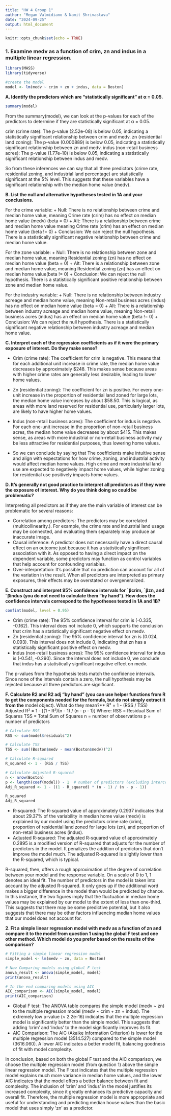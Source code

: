 ```yaml
---
title: "HW 4 Group 1"
author: "Megan Valmidiano & Namit Shrivastava"
date: "2024-09-25"
output: html_document
---
```


```r
knitr::opts_chunk$set(echo = TRUE)
```

### 1. Examine medv as a function of crim, zn and indus in a multiple linear regression.

```r
library(MASS)
library(tidyverse)
```

```r
#create the model
model <- lm(medv ~ crim + zn + indus, data = Boston)
```

**A. Identify the predictors which are “statistically significant” at α = 0.05.**

```r
summary(model)
```

From the summary(model), we can look at the p-values for each of the predictors to determine if they are statistically significant at α = 0.05.

crim (crime rate): The p-value (2.52e-08) is below 0.05, indicating a statistically significant relationship between crim and medv.
zn (residential land zoning): The p-value (0.000889) is below 0.05, indicating a statistically significant relationship between zn and medv.
indus (non-retail business acres): The p-value (1.77e-10) is below 0.05, indicating a statistically significant relationship between indus and medv.

So from these inferences we can say that all three predictors (crime rate, residential zoning, and industrial land percentage) are statistically significant at the 5% level. 
This suggests that these variables have a significant relationship with the median home value (medv).

**B. List the null and alternative hypotheses tested in 1A and your conclusions.**

For the crime variable:
+ Null: There is no relationship between crime and median home value, meaning Crime rate (crim) has no effect on median home value (medv) (beta = 0)
+ Alt: There is a relationship between crime and median home value meaning Crime rate (crim) has an effect on median home value (beta != 0)
+ Conclusion: We can reject the null hypothesis. There is a statistically significant negative relationship between crime and median home value.

For the zone variable:
+ Null: There is no relationship between zone and median home value, meaning Residential zoning (zn) has no effect on median home value (beta = 0)
+ Alt: There is a relationship between zone and median home value, meaning Residential zoning (zn) has an effect on median home value(beta != 0)
+ Conclusion: We can reject the null hypothesis. There is a statistically significant positive relationship between zone and median home value.

For the industry variable:
+ Null: There is no relationship between industry acreage and median home value, meaning Non-retail business acres (indus) has no effect on median home value (beta = 0)
+ Alt: There is a relationship between industry acreage and median home value, meaning Non-retail business acres (indus) has an effect on median home value (beta != 0)
+ Conclusion: We can reject the null hypothesis. There is a statistically significant negative relationship between industry acreage and median home value.

**C. Interpret each of the regression coefficients as if it were the primary exposure of interest. Do they make sense?**

+ Crim (crime rate): The coefficient for crim is negative. This means that for each additional unit increase in crime rate, the median home value decreases by approximately $248. 
This makes sense because areas with higher crime rates are generally less desirable, leading to lower home values.

+ Zn (residential zoning): The coefficient for zn is positive. For every one-unit increase in the proportion of residential land zoned for large lots, the median home value increases by about $58.50. 
This is logical, as areas with more land reserved for residential use, particularly larger lots, are likely to have higher home values.

+ Indus (non-retail business acres): The coefficient for indus is negative. For each one-unit increase in the proportion of non-retail business acres, the median home value decreases by about $415. 
This makes sense, as areas with more industrial or non-retail business activity may be less attractive for residential purposes, thus lowering home values.

+ So we can conclude by saying that The coefficients make intuitive sense and align with expectations for how crime, zoning, and industrial activity would affect median home values. 
High crime and more industrial land use are expected to negatively impact home values, while higher zoning for residential use positively impacts home values.

**D. It’s generally not good practice to interpret all predictors as if they were the exposure of interest. Why do you think doing so could be problematic?**

Interpreting all predictors as if they are the main variable of interest can be problematic for several reasons:

+ Correlation among predictors: The predictors may be correlated (multicollinearity.). For example, the crime rate and industrial land usage may be connected, and evaluating them separately may produce an inaccurate image.
+ Causal inference: A predictor does not necessarily have a direct causal effect on an outcome just because it has a statistically significant association with it. As opposed to having a direct impact on the dependent variable, 
some predictors may function as control variables that help account for confounding variables.
+ Over-interpretation: It's possible that no prediction can account for all of the variation in the result. When all predictors are interpreted as primary exposures, their effects may be overstated or overgeneralized.

**E. Construct and interpret 95% confidence intervals for ˆβcrim, ˆβzn, and ˆβindus (you do not need to calculate them “by hand”). How does the confidence intervals correspond to the hypotheses tested in 1A and 1B?**

```r
confint(model, level = 0.95)
```

+ Crim (crime rate): The 95% confidence interval for crim is (-0.335, -0.162). This interval does not include 0, which supports the conclusion that crim has a statistically significant negative effect on medv.
+ Zn (residential zoning): The 95% confidence interval for zn is (0.024, 0.093). This interval does not include 0, indicating that zn has a statistically significant positive effect on medv.
+ Indus (non-retail business acres): The 95% confidence interval for indus is (-0.541, -0.290). Since the interval does not include 0, we conclude that indus has a statistically significant negative effect on medv.

The p-values from the hypothesis tests match the confidence intervals. Since none of the intervals contain a zero, the null hypothesis may be rejected because all three predictors are significant.

**F. Calculate R2 and R2 adj “by hand” (you can use helper functions from R to get the components needed for the formula, but do not simply extract it from the **model object). What do they mean?**
R² = 1 - (RSS / TSS)
Adjusted R² = 1 - [(1 - R²)(n - 1) / (n - p - 1)]
Where:
RSS = Residual Sum of Squares
TSS = Total Sum of Squares
n = number of observations
p = number of predictors

```r
# Calculate RSS
RSS <- sum(model$residuals^2)

# Calculate TSS
TSS <- sum((Boston$medv - mean(Boston$medv))^2)

# Calculate R-squared
R_squared <- 1 - (RSS / TSS)

# Calculate Adjusted R-squared
n <- nrow(Boston)
p <- length(coef(model)) - 1  # number of predictors (excluding intercept)
Adj_R_squared <- 1 - ((1 - R_squared) * (n - 1) / (n - p - 1))

R_squared
Adj_R_squared
```
+ R-squared: The R-squared value of approximately 0.2937 indicates that about 29.37% of the variability in median home value (medv) is explained by our model using the predictors crime rate (crim), 
proportion of residential land zoned for large lots (zn), and proportion of non-retail business acres (indus).
+ Adjusted R-squared: The adjusted R-squared value of approximately 0.2895 is a modified version of R-squared that adjusts for the number of predictors in the model. It penalizes the addition of predictors that don't improve the model much. 
The adjusted R-squared is slightly lower than the R-squared, which is typical.

R-squared, then, offers a rough approximation of the degree of correlation between your model and the response variable. On a scale of 0 to 1, 1 denotes an ideal fit.
The number of predictors in the model is taken into account by the adjusted R-squared. It only goes up if the additional word makes a bigger difference in the model than would be predicted by chance.
In this instance, the two figures imply that the fluctuation in median home values may be explained by our model to the extent of less than one-third. This suggests that there may be some predictive potential, 
but it also suggests that there may be other factors influencing median home values that our model does not account for.

**2. Fit a simple linear regression model with medv as a function of zn and compare it to the model from question 1 using the global F test and one other method. Which model do you prefer based on the results of the comparison?**
```r
# Fitting a simple linear regression model
simple_model <- lm(medv ~ zn, data = Boston)

# Now Comparing models using global F test
anova_result <- anova(simple_model, model)
print(anova_result)

# In the end comparing models using AIC
AIC_comparison <- AIC(simple_model, model)
print(AIC_comparison)
```
+ Global F test: The ANOVA table compares the simple model (medv ~ zn) to the multiple regression model (medv ~ crim + zn + indus). The extremely low p-value (< 2.2e-16) indicates that the multiple regression model is significantly better than the simple model. 
This suggests that adding 'crim' and 'indus' to the model significantly improves its fit.
+ AIC Comparison: The AIC (Akaike Information Criterion) is lower for the multiple regression model (3514.527) compared to the simple model (3616.060). A lower AIC indicates a better model fit, balancing goodness of fit with model complexity.

In conclusion, based on both the global F test and the AIC comparison, we choose the multiple regression model (from question 1) above the simple linear regression model. 
The F test indicates that the multiple regression model explains much more variance in median home values, and the lower AIC indicates that the model offers a better balance between fit and complexity.
The inclusion of 'crim' and 'indus' in the model justifies its increased complexity, since it greatly enhances its predictive capacity and overall fit. Therefore, the multiple regression model is more appropriate and useful for 
understanding and predicting median house values than the basic model that uses simply 'zn' as a predictor.